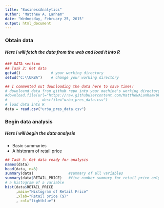```yaml
---
title: "BusinessAnalytics"
author: "Matthew A. Lanham"
date: "Wednesday, February 25, 2015"
output: html_document
---
```

### Obtain data
##### Here I will fetch the data from the web and load it into R
```r
### DATA section
## Task 2: Get data
getwd()              # your working directory
setwd("C:\\URBA")    # change your working directory

## I commented out downloading the data here to save time!!
# downloand data from github repo into your machine's working directory
#download.file(url="https://raw.githubusercontent.com/MatthewALanham/URBA2/master/urba_pres_data.csv"
#              , destfile="urba_pres_data.csv")
# load data into R
data = read.csv("urba_pres_data.csv")
```

### Begin data analysis
##### Here I will begin the data analysis
- Basic summaries
- A historam of retail price
```r
## Task 3: Get data ready for analysis
names(data)
head(data, n=3)
summary(data)                #summary of all variables
summary(data$RETAIL_PRICE)   #five number summary for retail price only
# a histogram of a variable
hist(data$RETAIL_PRICE
     ,main="Histogram of Retail Price"
     ,xlab="Retail price ($)"
     , col="lightblue")
```
